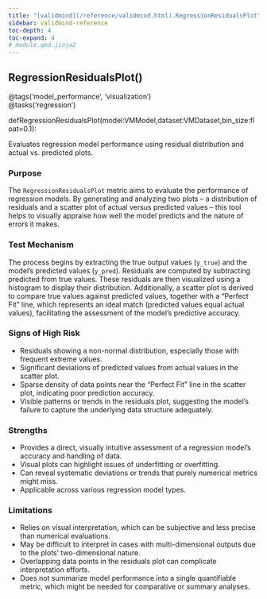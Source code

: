 ```yaml
---
title: "[validmind](/reference/validmind.html).RegressionResidualsPlot"
sidebar: validmind-reference
toc-depth: 4
toc-expand: 4
# module.qmd.jinja2
---
```


<!-- function.qmd.jinja2 -->

## RegressionResidualsPlot[()]{.muted}

<!-- signatures.jinja2 -->

::: {.signature}

<div class="decorator"><span class="n">@tags(<span class="s">'model_performance'</span>, <span class="s">'visualization'</span>)</span></div><div class="decorator"><span class="n">@tasks(<span class="s">'regression'</span>)</span></div>
<span class="kw">def</span><span class="name">RegressionResidualsPlot</span>(<span class="params"><span class="n">model</span><span class="p">:</span><span class="n">VMModel</span><span class="muted">,</span></span><span class="params"><span class="n">dataset</span><span class="p">:</span><span class="n">VMDataset</span><span class="muted">,</span></span><span class="params"><span class="n">bin_size</span><span class="p">:</span><span class="nb">float</span><span class="o">=</span><span class="kc">0.1</span></span>):

:::

<!-- docstring.jinja2 -->

Evaluates regression model performance using residual distribution and actual vs. predicted plots.

### Purpose

The `RegressionResidualsPlot` metric aims to evaluate the performance of regression models. By generating and analyzing two plots – a distribution of residuals and a scatter plot of actual versus predicted values – this tool helps to visually appraise how well the model predicts and the nature of errors it makes.

### Test Mechanism

The process begins by extracting the true output values (`y_true`) and the model's predicted values (`y_pred`). Residuals are computed by subtracting predicted from true values. These residuals are then visualized using a histogram to display their distribution. Additionally, a scatter plot is derived to compare true values against predicted values, together with a "Perfect Fit" line, which represents an ideal match (predicted values equal actual values), facilitating the assessment of the model's predictive accuracy.

### Signs of High Risk

- Residuals showing a non-normal distribution, especially those with frequent extreme values.
- Significant deviations of predicted values from actual values in the scatter plot.
- Sparse density of data points near the "Perfect Fit" line in the scatter plot, indicating poor prediction accuracy.
- Visible patterns or trends in the residuals plot, suggesting the model's failure to capture the underlying data structure adequately.

### Strengths

- Provides a direct, visually intuitive assessment of a regression model’s accuracy and handling of data.
- Visual plots can highlight issues of underfitting or overfitting.
- Can reveal systematic deviations or trends that purely numerical metrics might miss.
- Applicable across various regression model types.

### Limitations

- Relies on visual interpretation, which can be subjective and less precise than numerical evaluations.
- May be difficult to interpret in cases with multi-dimensional outputs due to the plots’ two-dimensional nature.
- Overlapping data points in the residuals plot can complicate interpretation efforts.
- Does not summarize model performance into a single quantifiable metric, which might be needed for comparative or summary analyses.
